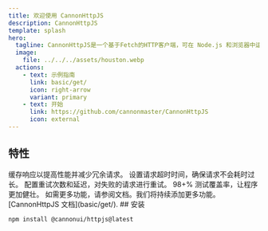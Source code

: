 ```yaml
---
title: 欢迎使用 CannonHttpJS
description: CannonHttpJS
template: splash
hero:
  tagline: CannonHttpJS是一个基于Fetch的HTTP客户端，可在 Node.js 和浏览器中运行。它具有同构性（即可以在浏览器和 Node.js 中使用相同的代码库）。
  image:
    file: ../../../assets/houston.webp
  actions:
    - text: 示例指南
      link: basic/get/
      icon: right-arrow
      variant: primary
    - text: 开始
      link: https://github.com/cannonmaster/CannonHttpJS
      icon: external
---
```



## 特性

<CardGrid stagger>
  <Card title="缓存" icon="pencil">
    缓存响应以提高性能并减少冗余请求。
  </Card>
  <Card title="超时设置" icon="add-document">
    设置请求超时时间，确保请求不会耗时过长。
  </Card>
  <Card title="重试机制" icon="setting">
    配置重试次数和延迟，对失败的请求进行重试。
  </Card>
  <Card title="健壮" icon="approve-check">
    98+% 测试覆盖率，让程序更加健壮。
  </Card>
  <Card title="更多功能..." icon="open-book">
    如需更多功能，请参阅文档。我们将持续添加更多功能。[CannonHttpJS
    文档](basic/get/).
  </Card>
</CardGrid>
## 安装

```bash
npm install @cannonui/httpjs@latest
```
